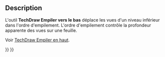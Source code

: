 <languages/>

{{Docnav/fr
|[[TechDraw_StackUp/fr|Empiler vers le haut]]
|[[TechDraw_Dimension/fr|Cote]]
|[[TechDraw_Workbench/fr|Atelier TechDraw]]
|IconL=TechDraw_StackUp.svg
|IconR=TechDraw_Dimension.svg
|IconC=Workbench_TechDraw.svg
}}

{{GuiCommand/fr
|Name=TechDraw StackDown
|Name/fr=TechDraw Empiler vers le bas
|MenuLocation=TechDraw → Empiler → Déplacer la vue vers le bas d'un niveau
|Workbenches=[[TechDraw_Workbench/fr|TechDraw]]
|Shortcut=
|Version=0.21
|SeeAlso=[[TechDraw_StackTop/fr|TechDraw Empiler en haut]], [[TechDraw_StackBottom/fr|TechDraw Empiler en bas]], [[TechDraw_StackUp/fr|TechDraw Empiler vers le haut]]
}}

== Description ==

L'outil '''TechDraw Empiler vers le bas''' déplace les vues d'un niveau inférieur dans l'ordre d'empilement. L'ordre d'empilement contrôle la profondeur apparente des vues sur une feuille.

Voir [[TechDraw_StackTop/fr|TechDraw Empiler en haut]].


{{Docnav/fr
|[[TechDraw_StackUp/fr|Empiler vers le haut]]
|[[TechDraw_Dimension/fr|Cote]]
|[[TechDraw_Workbench/fr|Atelier TechDraw]]
|IconL=TechDraw_StackUp.svg
|IconR=TechDraw_Dimension.svg
|IconC=Workbench_TechDraw.svg
}}

{{TechDraw_Tools_navi{{#translation:}}}}
{{Userdocnavi{{#translation:}}}}